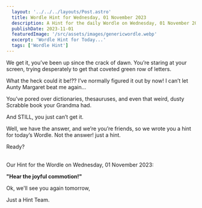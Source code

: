 ```yaml
---
  layout: '../../../layouts/Post.astro'
  title: Wordle Hint for Wednesday, 01 November 2023
  description: A Hint for the daily Wordle on Wednesday, 01 November 2023
  publishDate: 2023-11-01
  featuredImage: '/src/assets/images/genericwordle.webp'
  excerpt: 'Wordle Hint for Today...'
  tags: ['Wordle Hint']
---
```


  We get it, you’ve been up since the crack of dawn. You’re staring at your screen, trying desperately to get that coveted green row of letters. 

  What the heck could it be!??
  I’ve normally figured it out by now!
  I can’t let Aunty Margaret beat me again… 

  You’ve pored over dictionaries, thesauruses, and even that weird, dusty Scrabble book your Grandma had.

  And STILL, you just can’t get it. 

  Well, we have the answer, and we’re you’re friends, so we wrote you a hint for today’s Wordle.
  Not the answer! just a hint. 

  Ready?<br /><br />

  Our Hint for the Wordle on Wednesday, 01 November 2023:

  **"Hear the joyful commotion!"**

  Ok, we'll see you again tomorrow, 

  Just a Hint Team.
  